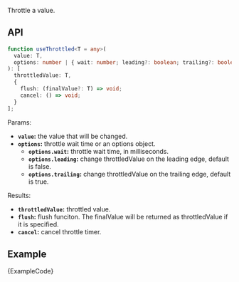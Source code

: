 
Throttle a value.

## API

```ts
function useThrottled<T = any>(
  value: T,
  options: number | { wait: number; leading?: boolean; trailing?: boolean }
): [
  throttledValue: T,
  {
    flush: (finalValue?: T) => void;
    cancel: () => void;
  }
];
```

Params:

- **`value`:** the value that will be changed.
- **`options`:** throttle wait time or an options object.
  - **`options.wait`:** throttle wait time, in milliseconds.
  - **`options.leading`:** change throttledValue on the leading edge, default is false.
  - **`options.trailing`:** change throttledValue on the trailing edge, default is true.

Results:

- **`throttledValue`:** throttled value.
- **`flush`:** flush funciton. The finalValue will be returned as throttledValue if it is specified.
- **`cancel`:** cancel throttle timer.

## Example

<ExampleBlock>
  <Example />
</ExampleBlock>
<CodeBlock language="tsx">{ExampleCode}</CodeBlock>
